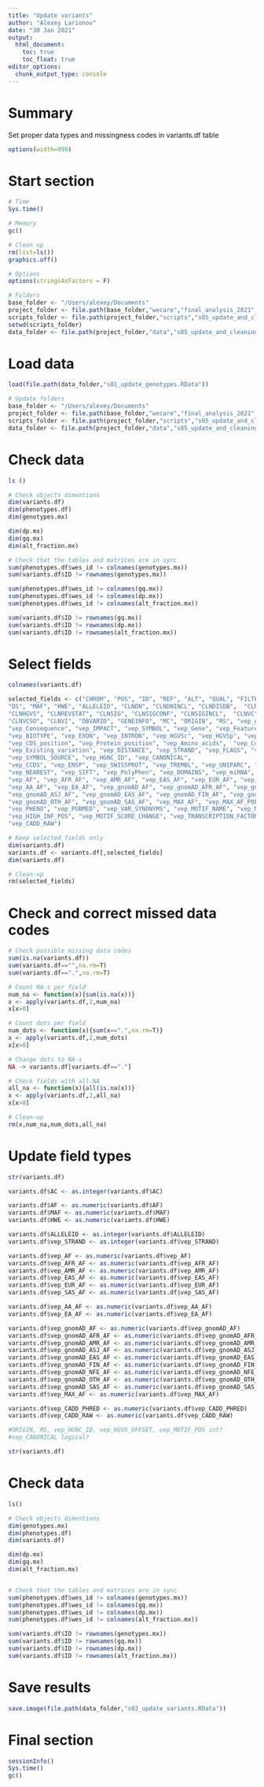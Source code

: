 ```yaml
---
title: "Update variants"
author: "Alexey Larionov"
date: "30 Jan 2021"
output:
  html_document:
    toc: true
    toc_float: true
editor_options:
  chunk_output_type: console
---
```


# Summary

Set proper data types and missingness codes in variants.df table  

<style>
pre{
  overflow-x: auto;
}
pre code{
  word-wrap: normal;
  white-space: pre;
}
</style>

```r
options(width=999)
```

# Start section

```r

# Time
Sys.time()

# Memory
gc()

# Clean up
rm(list=ls())
graphics.off()

# Options
options(stringsAsFactors = F)

# Folders
base_folder <- "/Users/alexey/Documents"
project_folder <- file.path(base_folder,"wecare","final_analysis_2021","reanalysis_wo_danish_2021","s02_wes_wecare_nfe")
scripts_folder <- file.path(project_folder,"scripts","s05_update_and_cleaning")
setwd(scripts_folder)
data_folder <- file.path(project_folder,"data","s05_update_and_cleaning")

```

# Load data

```r

load(file.path(data_folder,"s01_update_genotypes.RData"))

# Update folders
base_folder <- "/Users/alexey/Documents"
project_folder <- file.path(base_folder,"wecare","final_analysis_2021","reanalysis_wo_danish_2021","s02_wes_wecare_nfe")
scripts_folder <- file.path(project_folder,"scripts","s05_update_and_cleaning")
data_folder <- file.path(project_folder,"data","s05_update_and_cleaning")

```

# Check data

```r

ls ()

# Check objects dimentions
dim(variants.df)
dim(phenotypes.df)
dim(genotypes.mx)

dim(dp.mx)
dim(gq.mx)
dim(alt_fraction.mx)

# Check that the tables and matrices are in sync
sum(phenotypes.df$wes_id != colnames(genotypes.mx))
sum(variants.df$ID != rownames(genotypes.mx))

sum(phenotypes.df$wes_id != colnames(gq.mx))
sum(phenotypes.df$wes_id != colnames(dp.mx))
sum(phenotypes.df$wes_id != colnames(alt_fraction.mx))

sum(variants.df$ID != rownames(gq.mx))
sum(variants.df$ID != rownames(dp.mx))
sum(variants.df$ID != rownames(alt_fraction.mx))

```

# Select fields  

```r

colnames(variants.df)

selected_fields <- c("CHROM", "POS", "ID", "REF", "ALT", "QUAL", "FILTER", "AC", "AN", "AF", "DP", 
"DS", "MAF", "HWE", "ALLELEID", "CLNDN", "CLNDNINCL", "CLNDISDB",  "CLNDISDBINCL", 
"CLNHGVS", "CLNREVSTAT", "CLNSIG", "CLNSIGCONF", "CLNSIGINCL",  "CLNVC", 
"CLNVCSO", "CLNVI", "DBVARID", "GENEINFO", "MC", "ORIGIN", "RS", "vep_Allele", 
"vep_Consequence", "vep_IMPACT", "vep_SYMBOL", "vep_Gene", "vep_Feature_type", "vep_Feature", 
"vep_BIOTYPE", "vep_EXON", "vep_INTRON", "vep_HGVSc", "vep_HGVSp", "vep_cDNA_position", 
"vep_CDS_position", "vep_Protein_position", "vep_Amino_acids",  "vep_Codons", 
"vep_Existing_variation", "vep_DISTANCE", "vep_STRAND", "vep_FLAGS", "vep_VARIANT_CLASS", 
"vep_SYMBOL_SOURCE", "vep_HGNC_ID", "vep_CANONICAL",  
"vep_CCDS", "vep_ENSP", "vep_SWISSPROT", "vep_TREMBL", "vep_UNIPARC", "vep_GENE_PHENO", 
"vep_NEAREST", "vep_SIFT", "vep_PolyPhen", "vep_DOMAINS", "vep_miRNA", "vep_HGVS_OFFSET", 
"vep_AF", "vep_AFR_AF", "vep_AMR_AF", "vep_EAS_AF", "vep_EUR_AF", "vep_SAS_AF", 
"vep_AA_AF", "vep_EA_AF", "vep_gnomAD_AF", "vep_gnomAD_AFR_AF", "vep_gnomAD_AMR_AF", 
"vep_gnomAD_ASJ_AF", "vep_gnomAD_EAS_AF", "vep_gnomAD_FIN_AF", "vep_gnomAD_NFE_AF", 
"vep_gnomAD_OTH_AF", "vep_gnomAD_SAS_AF", "vep_MAX_AF", "vep_MAX_AF_POPS", "vep_CLIN_SIG", 
"vep_PHENO", "vep_PUBMED", "vep_VAR_SYNONYMS", "vep_MOTIF_NAME", "vep_MOTIF_POS", 
"vep_HIGH_INF_POS", "vep_MOTIF_SCORE_CHANGE", "vep_TRANSCRIPTION_FACTORS", "vep_CADD_PHRED", 
"vep_CADD_RAW")

# Keep selected fields only
dim(variants.df)
variants.df <- variants.df[,selected_fields]
dim(variants.df)

# Clean-up
rm(selected_fields)

```

# Check and correct missed data codes

```r

# Check possible missing data codes
sum(is.na(variants.df))
sum(variants.df=="",na.rm=T)
sum(variants.df==".",na.rm=T)

# Count NA-s per field
num_na <- function(x){sum(is.na(x))}
x <- apply(variants.df,2,num_na)
x[x>0]

# Count dots per field
num_dots <- function(x){sum(x==".",na.rm=T)}
x <- apply(variants.df,2,num_dots)
x[x>0]

# Change dots to NA-s
NA -> variants.df[variants.df=="."]

# Check fields with all-NA
all_na <- function(x){all(is.na(x))}
x <- apply(variants.df,2,all_na)
x[x>0]

# Clean-up
rm(x,num_na,num_dots,all_na)

```

# Update field types

```r

str(variants.df) 

variants.df$AC <- as.integer(variants.df$AC)

variants.df$AF <- as.numeric(variants.df$AF)
variants.df$MAF <- as.numeric(variants.df$MAF)
variants.df$HWE <- as.numeric(variants.df$HWE)

variants.df$ALLELEID <- as.integer(variants.df$ALLELEID)
variants.df$vep_STRAND <- as.integer(variants.df$vep_STRAND)

variants.df$vep_AF <- as.numeric(variants.df$vep_AF)
variants.df$vep_AFR_AF <- as.numeric(variants.df$vep_AFR_AF)
variants.df$vep_AMR_AF <- as.numeric(variants.df$vep_AMR_AF)
variants.df$vep_EAS_AF <- as.numeric(variants.df$vep_EAS_AF)
variants.df$vep_EUR_AF <- as.numeric(variants.df$vep_EUR_AF)
variants.df$vep_SAS_AF <- as.numeric(variants.df$vep_SAS_AF)

variants.df$vep_AA_AF <- as.numeric(variants.df$vep_AA_AF)
variants.df$vep_EA_AF <- as.numeric(variants.df$vep_EA_AF)

variants.df$vep_gnomAD_AF <- as.numeric(variants.df$vep_gnomAD_AF)
variants.df$vep_gnomAD_AFR_AF <- as.numeric(variants.df$vep_gnomAD_AFR_AF)
variants.df$vep_gnomAD_AMR_AF <- as.numeric(variants.df$vep_gnomAD_AMR_AF)
variants.df$vep_gnomAD_ASJ_AF <- as.numeric(variants.df$vep_gnomAD_ASJ_AF)
variants.df$vep_gnomAD_EAS_AF <- as.numeric(variants.df$vep_gnomAD_EAS_AF)
variants.df$vep_gnomAD_FIN_AF <- as.numeric(variants.df$vep_gnomAD_FIN_AF)
variants.df$vep_gnomAD_NFE_AF <- as.numeric(variants.df$vep_gnomAD_NFE_AF)
variants.df$vep_gnomAD_OTH_AF <- as.numeric(variants.df$vep_gnomAD_OTH_AF)
variants.df$vep_gnomAD_SAS_AF <- as.numeric(variants.df$vep_gnomAD_SAS_AF)
variants.df$vep_MAX_AF <- as.numeric(variants.df$vep_MAX_AF)

variants.df$vep_CADD_PHRED <- as.numeric(variants.df$vep_CADD_PHRED)
variants.df$vep_CADD_RAW <- as.numeric(variants.df$vep_CADD_RAW)

#ORIGIN, RS, vep_HGNC_ID, vep_HGVS_OFFSET, vep_MOTIF_POS int?
#vep_CANONICAL logical?

str(variants.df)

```

# Check data

```r

ls()

# Check objects dimentions
dim(genotypes.mx)
dim(phenotypes.df)
dim(variants.df)

dim(dp.mx)
dim(gq.mx)
dim(alt_fraction.mx)


# Check that the tables and matrices are in sync
sum(phenotypes.df$wes_id != colnames(genotypes.mx))
sum(phenotypes.df$wes_id != colnames(gq.mx))
sum(phenotypes.df$wes_id != colnames(dp.mx))
sum(phenotypes.df$wes_id != colnames(alt_fraction.mx))

sum(variants.df$ID != rownames(genotypes.mx))
sum(variants.df$ID != rownames(gq.mx))
sum(variants.df$ID != rownames(dp.mx))
sum(variants.df$ID != rownames(alt_fraction.mx))

```

# Save results

```r

save.image(file.path(data_folder,"s02_update_variants.RData"))

```

# Final section

```r

sessionInfo()
Sys.time()
gc()

```
